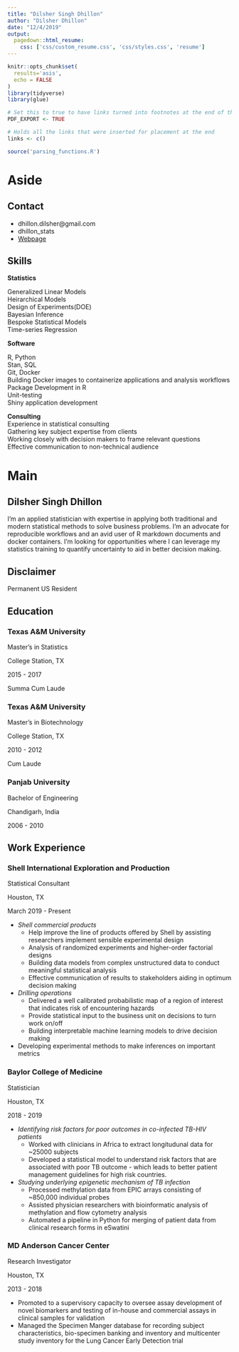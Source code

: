```yaml
---
title: "Dilsher Singh Dhillon"
author: "Dilsher Dhillon"
date: "12/4/2019"
output:
  pagedown::html_resume:
    css: ['css/custom_resume.css', 'css/styles.css', 'resume']
---
```


```r
knitr::opts_chunk$set(
  results='asis', 
  echo = FALSE
)
library(tidyverse)
library(glue)

# Set this to true to have links turned into footnotes at the end of the document
PDF_EXPORT <- TRUE

# Holds all the links that were inserted for placement at the end
links <- c()

source('parsing_functions.R')
```



Aside  
=======================================   

**Contact**       
---------------------------------------    
- <i class="fa fa-envelope"></i> dhillon.dilsher@gmail.com   
- <i class="fa fa-twitter"></i> dhillon_stats  
- <i class="fa fa-link"></i> [Webpage](http://dilsherdhillon.rbind.io/)  


Skills  
---------------------------------------
**Statistics**    <i class="fa fa-infinity"></i>   


Generalized Linear Models  
Heirarchical Models   
Design of Experiments(DOE)  
Bayesian Inference  
Bespoke Statistical Models  
Time-series Regression   


**Software**      <i class="fa fa-code-branch"></i>  

R, Python  
Stan, SQL  
Git, Docker  
Building Docker images to containerize applications and analysis workflows   
Package Development in R    
Unit-testing   
Shiny application development   

**Consulting**     <i class="fa fa-people-carry"></i>  
Experience in statistical consulting      
Gathering key subject expertise from clients  
Working closely with decision makers to frame relevant questions   
Effective communication to non-technical audience    

Main
====================================

Dilsher Singh Dhillon {#title}  
------------------------------------

I'm an applied statistician with expertise in applying both traditional and modern statistical methods to solve business problems.  I'm an advocate for reproducible workflows and an avid user of R markdown documents and docker containers.  I'm looking for opportunities where I can leverage my statistics training to quantify uncertainty to aid in better decision making.  



Disclaimer   
------------------------------------  
Permanent US Resident  

Education {data-icon=graduation-cap}
------------------------------------

### Texas A&M University  

Master's in Statistics   

College Station, TX     

2015 - 2017   

Summa Cum Laude   

### Texas A&M University   

Master's in Biotechnology  

College Station, TX     

2010 - 2012    

Cum Laude  

### Panjab University   

Bachelor of Engineering  

Chandigarh, India   

2006 - 2010  

Work Experience  {data-icon=briefcase}  
------------------------------------  

### Shell International Exploration and Production   

Statistical Consultant      

Houston, TX  

March 2019 - Present  

- *Shell commercial products*       
  - Help improve the line of products offered by Shell by assisting researchers implement sensible experimental design  
  - Analysis of randomized experiments and higher-order factorial designs  
  - Building data models from complex unstructured data to conduct meaningful statistical analysis  
  - Effective communication of results to stakeholders aiding in optimum decision making  
- *Drilling operations*  
  - Delivered a well calibrated probabilistic map of a region of interest that indicates risk of encountering hazards     
  - Provide statistical input to the business unit on decisions to turn work on/off   
  - Building interpretable machine learning models to drive decision making  
- Developing experimental methods to make inferences on important metrics 


### Baylor College of Medicine  

Statistician        

Houston, TX   

2018 - 2019   

- *Identifying risk factors for poor outcomes in co-infected TB-HIV patients*    
  - Worked with clinicians in Africa to extract longitudunal data for ~25000 subjects  
  - Developed a statistical model to understand risk factors that are associated with poor TB outcome - which leads to better patient management guidelines for high risk countries.  
- *Studying underlying epigenetic mechanism of TB infection*  
  - Processed methylation data from EPIC arrays consisting of ~850,000 individual probes 
  - Assisted physician researchers with bioinformatic analysis of methylation and flow cytometry analysis  
  - Automated a pipeline in Python for merging of patient data from clinical research forms in eSwatini   

### MD Anderson Cancer Center 

Research Investigator       

Houston, TX    

2013 - 2018   

- Promoted to a supervisory capacity to oversee assay development of novel biomarkers and testing of in-house and commercial
assays in clinical samples for validation   
- Managed the Specimen Manger database for recording subject characteristics, bio-specimen banking and inventory and multicenter study inventory for the Lung Cancer Early Detection trial 


